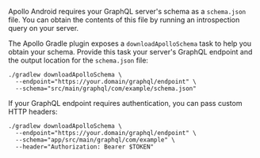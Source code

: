 
Apollo Android requires your GraphQL server's schema as a `schema.json` file. You can obtain the contents of this file by running an introspection query on your server.

The Apollo Gradle plugin exposes a `downloadApolloSchema` task to help you obtain your schema. Provide this task your server's GraphQL endpoint and the output location for the `schema.json` file:

```bash:title=(shell)
./gradlew downloadApolloSchema \
  --endpoint="https://your.domain/graphql/endpoint" \
  --schema="src/main/graphql/com/example/schema.json"
```

If your GraphQL endpoint requires authentication, you can pass custom HTTP headers:

```bash:title=(shell)
./gradlew downloadApolloSchema \
  --endpoint="https://your.domain/graphql/endpoint" \
  --schema="app/src/main/graphql/com/example" \
  --header="Authorization: Bearer $TOKEN"
```
